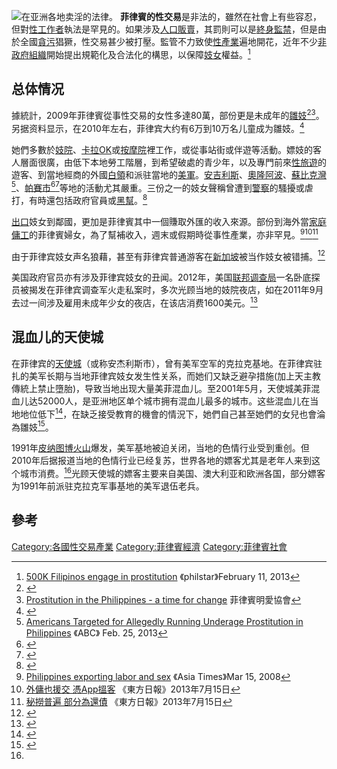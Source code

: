 [[File:Prostitution in Asia.PNG|thumb| 在亚洲各地卖淫的法律。{{legend|#336600|卖淫合法，受管制。}} {{legend|#336699|卖淫（对性换取金钱）合法，但妓院是非法的，卖淫不受监管。}}
{{legend|#993333|卖淫非法。}}
{{legend|#ababab|没有数据。}}
]]
'''菲律賓的性交易'''是非法的，雖然在社會上有些容忍，但對[[性工作者|性工作者]]執法是罕見的。如果涉及[[人口販賣|人口販賣]]，其罰則可以是[[終身監禁|終身監禁]]，但是由於全國[[貪污|貪污]]猖獗，性交易甚少被打壓。監管不力致使[[性產業|性產業]]遍地開花，近年不少[[非政府組織|非政府組織]]開始提出規範化及合法化的構思，以保障[[妓女|妓女]]權益。<ref>[http://www.philstar.com/nation/2013/02/11/907592/500k-filipinos-engage-prostitution 500K Filipinos engage in prostitution] {{Wayback|url=http://www.philstar.com/nation/2013/02/11/907592/500k-filipinos-engage-prostitution |date=20130317060703 }}《philstar》February 11, 2013</ref>

==总体情况==
據統計，2009年菲律賓從事性交易的女性多達80萬，部份更是未成年的[[雛妓|雛妓]]<ref>{{cite web| url = http://www.havocscope.com/number-of-prostitutes-in-the-philippines/| title = Number of prostitutes in the Philippines| accessdate = 2013-05-14| archive-date = 2013-09-27| archive-url = https://web.archive.org/web/20130927220444/http://www.havocscope.com/number-of-prostitutes-in-the-philippines/| dead-url = no}}</ref><ref>[http://www.nassa.org.ph/wp-content/uploads/2012/08/HIV/Prostitution%20in%20the%20Philippines%20-%20a%20time%20for%20change.pdf Prostitution in the Philippines - a time for change] {{Wayback|url=http://www.nassa.org.ph/wp-content/uploads/2012/08/HIV/Prostitution%20in%20the%20Philippines%20-%20a%20time%20for%20change.pdf |date=20160304125122 }}菲律賓明愛協會</ref>。另据资料显示，在2010年左右，菲律宾大约有6万到10万名儿童成为雛妓。<ref name="文汇报">{{cite web | url=http://news.wenweipo.com/2010/02/23/IN1002230061.htm | title=菲10萬童妓 一天性交20人 | publisher=文汇报 | accessdate=2013-05-14 | archive-url=https://web.archive.org/web/20160304070507/http://news.wenweipo.com/2010/02/23/IN1002230061.htm | archive-date=2016-03-04 | dead-url=yes }}</ref>

她們多數於[[妓院|妓院]]、[[卡拉OK|卡拉OK]]或[[按摩院|按摩院]]裡工作，或從事站街或伴遊等活動。嫖妓的客人層面很廣，由低下本地勞工階層，到希望破處的青少年，以及專門前來[[性旅遊|性旅遊]]的遊客、到當地經商的外國[[白領|白領]]和派驻當地的[[美軍|美軍]]。[[安吉利斯|安吉利斯]]、[[奧隆阿波|奧隆阿波]]、[[蘇比克灣|蘇比克灣]]<ref>[http://abcnews.go.com/International/americans-targeted-allegedly-running-underage-prostitution-philippines/story?id=18582802#.UZHAk6OwqJA Americans Targeted for Allegedly Running Underage Prostitution in Philippines] {{Wayback|url=http://abcnews.go.com/International/americans-targeted-allegedly-running-underage-prostitution-philippines/story?id=18582802#.UZHAk6OwqJA |date=20130530160506 }}《ABC》 Feb. 25, 2013</ref>、[[帕賽市|帕賽市]]<ref>{{Cite book |url=http://www.military.com/NewContent/0,13190,SOF_0904_Slavery1,00.html |title=The Modern Scourge of Sex Slavery |publisher=Soldier of Fortune Magazine |author=Martin Brass |year=2004 |access-date=2013-05-14 |archive-date=2016-05-15 |archive-url=https://web.archive.org/web/20160515123411/http://www.military.com/NewContent/0,13190,SOF_0904_Slavery1,00.html |dead-url=no }}</ref><ref>{{Cite book|title=The Sex Sector: The Economic and Social Bases of Prostitution in Southeast Asia |author= Lin Lean Lim|year=1998|publisher=International Labour Organization|isbn=92-2-109522-3 |url=http://books.google.com/?id=VFNKZbL1jWwC&pg=PA102&lpg=PA102&dq=%22prostitution%22+%22Angeles+City%22}}</ref>等地的活動尤其嚴重。三份之一的妓女聲稱曾遭到[[警察|警察]]的騷擾或虐打，有時還包括政府官員或[[黑幫|黑幫]]。<Ref>
{{cite press release | title =Sex industry assuming massive proportions in Southeast Asia | publisher =International Labor Organization | date =19 August 1998 | url =http://www.ilo.org/public/english/bureau/inf/pr/1998/31.htm | accessdate = | archive-date =2007-04-23 | archive-url =https://web.archive.org/web/20070423172402/http://www.ilo.org/public/english/bureau/inf/pr/1998/31.htm | dead-url =no }}
</Ref>

[[出口贸易|出口]]妓女到鄰國，更加是菲律賓其中一個賺取外匯的收入來源。部份到海外當[[家庭傭工|家庭傭工]]的菲律賓婦女，為了幫補收入，週末或假期時從事性產業，亦非罕見。<ref>[http://www.atimes.com/atimes/Southeast_Asia/JC15Ae01.html Philippines exporting labor and sex] {{Wayback|url=http://www.atimes.com/atimes/Southeast_Asia/JC15Ae01.html |date=20130625192102 }}《Asia Times》Mar 15, 2008</ref><ref>[http://orientaldaily.on.cc/cnt/news/20130715/00176_017.html 外傭也援交 憑App搵客] {{Wayback|url=http://orientaldaily.on.cc/cnt/news/20130715/00176_017.html |date=20130718025918 }}《東方日報》2013年7月15日</ref><ref>[http://orientaldaily.on.cc/cnt/news/20130715/00176_018.html 秘撈普遍 部分為還債] {{Wayback|url=http://orientaldaily.on.cc/cnt/news/20130715/00176_018.html |date=20130718070210 }}《東方日報》2013年7月15日</ref>

由于菲律宾妓女声名狼藉，甚至有菲律宾普通游客在[[新加坡|新加坡]]被当作妓女被错捕。<ref>{{cite web | url=http://www.zaobao.com/special/newspapers/2004/02/lhwb190204h.html | title=菲律宾籍母女报案投诉： 来我国旅游却被警方当妓女 | publisher=联合早报网/联合晚报 | accessdate=2013-05-14 | archive-date=2010-12-04 | archive-url=https://web.archive.org/web/20101204203202/http://zaobao.com/special/newspapers/2004/02/lhwb190204h.html | dead-url=no }}</ref>

美国政府官员亦有涉及菲律宾妓女的丑闻。2012年，美国[[联邦调查局|联邦调查局]]一名卧底探员被揭发在菲律宾调查军火走私案时，多次光顾当地的妓院夜店，如在2011年9月去过一间涉及雇用未成年少女的夜店，在该店消费1600美元。<ref name="中国新闻网">{{cite web | url=http://women.sohu.com/20120927/n353984203.shtml | title=美FBI公费菲律宾招妓进少女夜店 | publisher=中国新闻网 | accessdate=2013-05-14 | archive-url=https://web.archive.org/web/20121008033003/http://women.sohu.com/20120927/n353984203.shtml | archive-date=2012-10-08 | dead-url=yes }}</ref>

==混血儿的天使城==
在菲律宾的[[天使城|天使城]]（或称安杰利斯市），曾有美军空军的克拉克基地。在菲律宾驻扎的美军长期与当地菲律宾妓女发生性关系，而她们又缺乏避孕措施(加上天主教傳統上禁止墮胎)，导致当地出现大量美菲混血儿。至2001年5月，天使城美菲混血儿达52000人，是亚洲地区单个城市拥有混血儿最多的城市。这些混血儿在当地地位低下<ref>{{cite web | url=http://news.sohu.com/86/81/news145558186.shtml | title=美国大兵和菲律宾妓女造下的"孽种"有五万之多 | publisher=中国青年报 | date=2001-06-14 | accessdate=2013-05-14 | archive-date=2012-05-07 | archive-url=https://web.archive.org/web/20120507105929/http://news.sohu.com/86/81/news145558186.shtml | dead-url=no }}</ref>，在缺乏接受教育的機會的情況下，她們自己甚至她們的女兒也會淪為雛妓<ref>{{cite web | url=http://www.metrohk.com.hk/?cmd=detail&id=285455 | title=大量洋嫖客 菲遺混血兒 | publisher=城市日報 | date=2015-07-24 | accessdate=2015-07-24 | archive-date=2015-07-24 | archive-url=https://web.archive.org/web/20150724122915/http://www.metrohk.com.hk/?cmd=detail&id=285455 | dead-url=no }}</ref>。

1991年[[皮纳图博火山|皮纳图博火山]]爆发，美军基地被迫关闭，当地的色情行业受到重创。但2010年后据报道当地的色情行业已经复苏，世界各地的嫖客尤其是老年人来到这个城市消费。<ref name="文汇报"/>光顾天使城的嫖客主要来自美国、澳大利亚和欧洲各国，部分嫖客为1991年前派驻克拉克军事基地的美军退伍老兵。

==參考==
{{reflist|2}}

{{亚洲题目|賣淫業}}
[[Category:各國性交易產業|Category:各國性交易產業]]
[[Category:菲律賓經濟|Category:菲律賓經濟]]
[[Category:菲律賓社會|Category:菲律賓社會]]